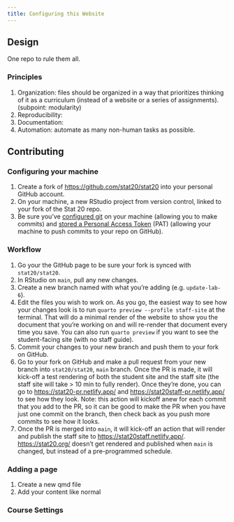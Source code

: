 ```yaml
---
title: Configuring this Website
---
```


## Design

One repo to rule them all.

### Principles

1. Organization: files should be organized in a way that prioritizes thinking of it as a curriculum (instead of a website or a series of assignments). (subpoint: modularity)
2. Reproducibility:
3. Documentation:
4. Automation: automate as many non-human tasks as possible.

## Contributing

### Configuring your machine

1. Create a fork of <https://github.com/stat20/stat20> into your personal GitHub account.
2. On your machine, a new RStudio project from version control, linked to your fork of the Stat 20 repo.
3. Be sure you've [configured git](https://happygitwithr.com/hello-git) on your machine (allowing you to make commits) and [stored a Personal Access Token](https://happygitwithr.com/https-pat) (PAT) (allowing your machine to push commits to your repo on GitHub).

### Workflow

1. Go your the GitHub page to be sure your fork is synced with `stat20/stat20`.
2. In RStudio on `main`, pull any new changes.
3. Create a new branch named with what you're adding (e.g. `update-lab-6`).
4. Edit the files you wish to work on. As you go, the easiest way to see how your changes look is to run `quarto preview --profile staff-site` at the terminal. That will do a minimal render of the website to show you the document that you're working on and will re-render that document every time you save. You can also run `quarto preview` if you want to see the student-facing site (with no staff guide).
5. Commit your changes to your new branch and push them to your fork on GitHub.
6. Go to your fork on GitHub and make a pull request from your new branch into `stat20/stat20`, `main` branch. Once the PR is made, it will kick-off a test rendering of both the student site and the staff site (the staff site will take > 10 min to fully render). Once they're done, you can go to <https://stat20-pr.netlify.app/> and <https://stat20staff-pr.netlify.app/> to see how they look. Note: this action will kickoff anew for each commit that you add to the PR, so it can be good to make the PR when you have just one commit on the branch, then check back as you push more commits to see how it looks.
7. Once the PR is merged into `main`, it will kick-off an action that will render and publish the staff site to <https://stat20staff.netlify.app/>. <https://stat20.org/> doesn't get rendered and published when `main` is changed, but instead of a pre-programmed schedule.

### Adding a page

1. Create a new qmd file
2. Add your content like normal


### Course Settings {#course-settings}